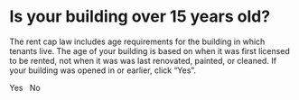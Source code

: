 
<h1 class="form-title">Is your building over 15 years old?</h1>
<p class="form-description">The rent cap law includes age requirements for the building in which tenants live.
The age of your building is based on when it was first licensed to be rented,
not when it was was last renovated, painted, or cleaned.
If your building was opened in <YearMinus15></YearMinus15> or earlier, click “Yes”.
</p>

<div class="form-button-container age-check-form">
  <PrimaryButton to="/coverage/building-type">Yes</PrimaryButton>
  &nbsp;
  <PrimaryButton to="/coverage/not-covered">No</PrimaryButton>
</div>
